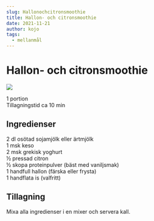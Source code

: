```yaml
---
slug: Hallonochcitronsmoothie
title: Hallon- och citronsmoothie
date: 2021-11-21
author: kojo
tags:
  - mellanmål
---
```


# Hallon- och citronsmoothie

![](../images/dfd63677-c7f1-4cbd-b642-24cb569f8224.jpeg)



1 portion<br/>
Tillagningstid ca 10 min

 ## Ingredienser

2 dl osötad sojamjölk eller ärtmjölk <br/>
1 msk keso <br/>
2 msk grekisk yoghurt <br/>
½ pressad citron <br/>
½ skopa proteinpulver (bäst med vaniljsmak) <br/>
1 handfull hallon (färska eller frysta) <br/>
1 handflata is (valfritt)

 ## Tillagning

Mixa alla ingredienser i en mixer och servera kall.
